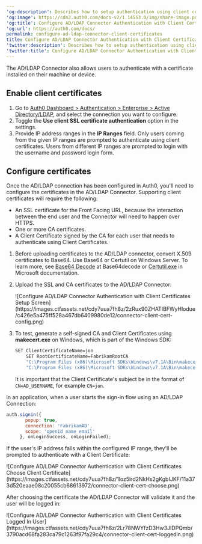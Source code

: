 ---
'og:description': Describes how to setup authentication using client certificates.
'og:image': https://cdn2.auth0.com/docs-v2/1.14553.0/img/share-image.png
'og:title': Configure AD/LDAP Connector Authentication with Client Certificates
'og:url': https://auth0.com/docs/
permalink: configure-ad-ldap-connector-client-certificates
title: Configure AD/LDAP Connector Authentication with Client Certificates
'twitter:description': Describes how to setup authentication using client certificates.
'twitter:title': Configure AD/LDAP Connector Authentication with Client Certificates
---
The AD/LDAP Connector also allows users to authenticate with a certificate installed on their machine or device.

## Enable client certificates

1. Go to [Auth0 Dashboard > Authentication > Enterprise > Active Directory/LDAP](https://manage.auth0.com/#/connections/enterprise/ad), and select the connection you want to configure.
2. Toggle the **Use client SSL certificate authentication** option in the settings.
3. Provide IP address ranges in the **IP Ranges** field. Only users coming from the given IP ranges are prompted to authenticate using client certificates. Users from different IP ranges are prompted to login with the username and password login form.

## Configure certificates

Once the AD/LDAP connection has been configured in Auth0, you'll need to configure the certificates in the AD/LDAP Connector. Supporting client certificates will require the following:

* An SSL certificate for the Front Facing URL, because the interaction between the end user and the Connector will need to happen over HTTPS.
* One or more CA certificates.
* A Client Certificate signed by the CA for each user that needs to authenticate using Client Certificates.

1. Before uploading certificates to the AD/LDAP connector, convert X.509 certificates to Base64. Use Base64 or Certutil on Windows Server. To learn more, see [Base64 Decode](https://www.base64decode.org/) at Base64decode or [Certutil.exe](https://docs.microsoft.com/en-us/windows-server/administration/windows-commands/certutil#BKMK_encode) in Microsoft documentation.
2. Upload the SSL and CA certificates to the AD/LDAP Connector:

   <Frame>![Configure AD/LDAP Connector Authentication with Client Certificates Setup Screen](https://images.ctfassets.net/cdy7uua7fh8z/2zRux90ZHATIBFWyHlodue/c426e5a475ff528a467db6409980de12/connector-client-cert-config.png)</Frame>
3. To test, generate a self-signed CA and Client Certificates using **makecert.exe** on Windows, which is part of the Windows SDK:

   ```bash lines
   SET ClientCertificateName=jon
       SET RootCertificateName=FabrikamRootCA
       "C:\Program Files (x86)\Microsoft SDKs\Windows\v7.1A\Bin\makecert.exe" -sky exchange -r -n "CN=%RootCertificateName%" -pe -a sha1 -len 2048 -ss My "%RootCertificateName%.cer"
       "C:\Program Files (x86)\Microsoft SDKs\Windows\v7.1A\Bin\makecert.exe" -n "CN=%ClientCertificateName%" -pe -sky exchange -m 96 -ss My -in "%RootCertificateName%" -is my -a sha1
   ```


   

   

   It is important that the Client Certificate's subject be in the format of `CN=AD_USERNAME`, for example `CN=jon`.

In an application, when a user starts the sign-in flow using an AD/LDAP Connection:

```js lines
auth.signin({
       popup: true,
       connection: 'FabrikamAD',
       scope: 'openid name email'
     }, onLoginSuccess, onLoginFailed);
```






If the user's IP address falls within the configured IP range, they'll be prompted to authenticate with a Client Certificate:

<Frame>![Configure AD/LDAP Connector Authentication with Client Certificates Choose Client Certificate](https://images.ctfassets.net/cdy7uua7fh8z/1loz5lrd2NkHs2gKgbIJKF/11a373d520eaae08c20055cb68613972/connector-client-cert-choose.png)</Frame>

After choosing the certificate the AD/LDAP Connector will validate it and the user will be logged in:

<Frame>![Configure AD/LDAP Connector Authentication with Client Certificates Logged In User](https://images.ctfassets.net/cdy7uua7fh8z/2Lr78NWYfzD3Hw3JIDPQmb/3790acd68fa283ca79c1263f97fa29c4/connector-client-cert-loggedin.png)</Frame>